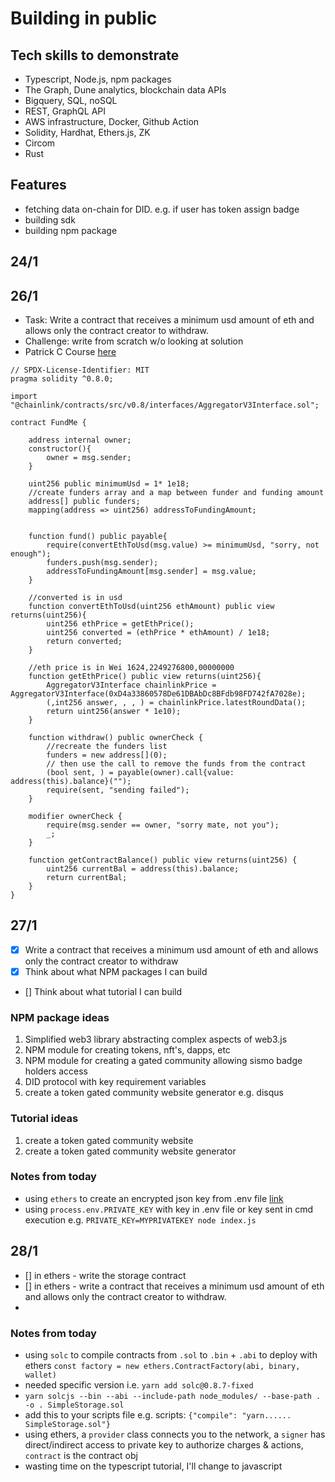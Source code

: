# Building in public

## Tech skills to demonstrate

- Typescript, Node.js, npm packages
- The Graph, Dune analytics, blockchain data APIs
- Bigquery, SQL, noSQL
- REST, GraphQL API
- AWS infrastructure, Docker, Github Action
- Solidity, Hardhat, Ethers.js, ZK
- Circom
- Rust

## Features

- fetching data on-chain for DID. e.g. if user has token assign badge
- building sdk
- building npm package

## 24/1

## 26/1

- Task: Write a contract that receives a minimum usd amount of eth and allows only the contract creator to withdraw.
- Challenge: write from scratch w/o looking at solution
- Patrick C Course [here](https://youtu.be/gyMwXuJrbJQ?t=18281)

```solidity
// SPDX-License-Identifier: MIT
pragma solidity ^0.8.0;

import "@chainlink/contracts/src/v0.8/interfaces/AggregatorV3Interface.sol";

contract FundMe {

    address internal owner;
    constructor(){
        owner = msg.sender;
    }

    uint256 public minimumUsd = 1* 1e18;
    //create funders array and a map between funder and funding amount
    address[] public funders;
    mapping(address => uint256) addressToFundingAmount;


    function fund() public payable{
        require(convertEthToUsd(msg.value) >= minimumUsd, "sorry, not enough");
        funders.push(msg.sender);
        addressToFundingAmount[msg.sender] = msg.value;
    }

    //converted is in usd
    function convertEthToUsd(uint256 ethAmount) public view returns(uint256){
        uint256 ethPrice = getEthPrice();
        uint256 converted = (ethPrice * ethAmount) / 1e18;
        return converted;
    }

    //eth price is in Wei 1624,2249276800,00000000
    function getEthPrice() public view returns(uint256){
        AggregatorV3Interface chainlinkPrice = AggregatorV3Interface(0xD4a33860578De61DBAbDc8BFdb98FD742fA7028e);
        (,int256 answer, , , ) = chainlinkPrice.latestRoundData();
        return uint256(answer * 1e10);
    }

    function withdraw() public ownerCheck {
        //recreate the funders list
        funders = new address[](0);
        // then use the call to remove the funds from the contract
        (bool sent, ) = payable(owner).call{value: address(this).balance}("");
        require(sent, "sending failed");
    }

    modifier ownerCheck {
        require(msg.sender == owner, "sorry mate, not you");
        _;
    }

    function getContractBalance() public view returns(uint256) {
        uint256 currentBal = address(this).balance;
        return currentBal;
    }
}

```

## 27/1

- [x] Write a contract that receives a minimum usd amount of eth and allows only the contract creator to withdraw
- [x] Think about what NPM packages I can build
- [] Think about what tutorial I can build

### NPM package ideas

1. Simplified web3 library abstracting complex aspects of web3.js
2. NPM module for creating tokens, nft's, dapps, etc
3. NPM module for creating a gated community allowing sismo badge holders access
4. DID protocol with key requirement variables
5. create a token gated community website generator e.g. disqus

### Tutorial ideas

1. create a token gated community website
2. create a token gated community website generator

### Notes from today

- using `ethers` to create an encrypted json key from .env file [link](https://youtu.be/gyMwXuJrbJQ?t=28054)
- using `process.env.PRIVATE_KEY` with key in .env file or key sent in cmd execution e.g. `PRIVATE_KEY=MYPRIVATEKEY node index.js`

## 28/1

- [] in ethers - write the storage contract
- [] in ethers - write a contract that receives a minimum usd amount of eth and allows only the contract creator to withdraw.
-

### Notes from today

- using `solc` to compile contracts from `.sol` to `.bin` + `.abi` to deploy with ethers `const factory = new ethers.ContractFactory(abi, binary, wallet)`
- needed specific version i.e. `yarn add solc@0.8.7-fixed`
- `yarn solcjs --bin --abi --include-path node_modules/ --base-path . -o . SimpleStorage.sol`
- add this to your scripts file e.g. scripts: `{"compile": "yarn...... SimpleStorage.sol"}`
- using ethers, a `provider` class connects you to the network, a `signer` has direct/indirect access to private key to authorize charges & actions, `contract` is the contract obj
- wasting time on the typescript tutorial, I'll change to javascript
